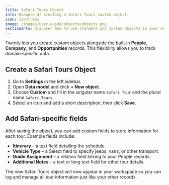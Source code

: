 ```yaml
---
title: Safari Tours Object
info: Example of creating a Safari Tours custom object.
icon: IconTrees
image: /images/user-guide/objects/objects.png
sectionInfo: Discover how to use standard and custom objects in your workspace.
---
```


Twenty lets you create custom objects alongside the built‑in **People**, **Company**, and **Opportunities** records. This flexibility allows you to track domain‑specific data.

## Create a Safari Tours Object

1. Go to **Settings** in the left sidebar.
2. Open **Data model** and click **+ New object**.
3. Choose **Custom** and fill in the singular name `Safari Tour` and the plural name `Safari Tours`.
4. Select an icon and add a short description, then click **Save**.

## Add Safari‑specific fields

After saving the object, you can add custom fields to store information for each tour. Example fields include:

- **Itinerary** – a text field detailing the schedule.
- **Vehicle Type** – a Select field to specify jeeps, vans, or other transport.
- **Guide Assignment** – a relation field linking to your People records.
- **Additional Notes** – a text or long text field for other tour details.

The new Safari Tours object will now appear in your workspace so you can log and manage all tour information just like your other records.

<ArticleEditContent></ArticleEditContent>
